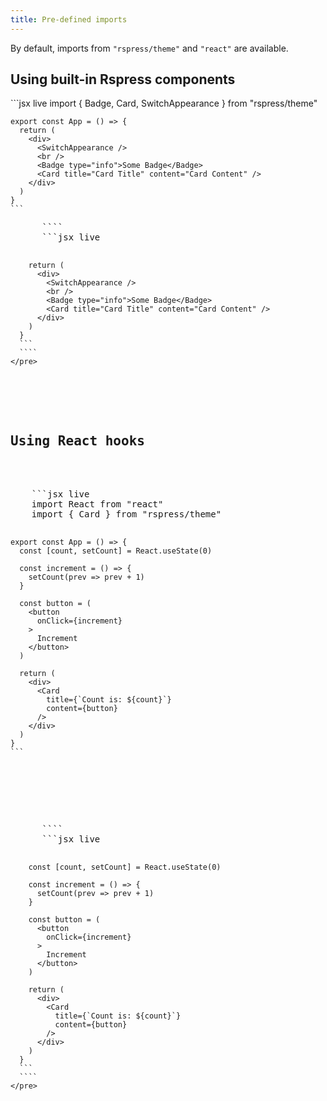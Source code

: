 ```yaml
---
title: Pre-defined imports
---
```



By default, imports from `"rspress/theme"` and `"react"` are available.

## Using built-in Rspress components

<Tabs>
  <Tab label="Live">
    ```jsx live
    import { Badge, Card, SwitchAppearance } from "rspress/theme"

    export const App = () => {
      return (
        <div>
          <SwitchAppearance />
          <br />
          <Badge type="info">Some Badge</Badge>
          <Card title="Card Title" content="Card Content" />
        </div>
      )
    }
    ```
  </Tab>
  <Tab label="file.mdx">
    <pre>
      ````
      ```jsx live

        return (
          <div>
            <SwitchAppearance />
            <br />
            <Badge type="info">Some Badge</Badge>
            <Card title="Card Title" content="Card Content" />
          </div>
        )
      }
      ```
      ````
    </pre>
  </Tab>
</Tabs>

## Using React hooks

<Tabs>
  <Tab label="Live">
    ```jsx live
    import React from "react"
    import { Card } from "rspress/theme"

    export const App = () => {
      const [count, setCount] = React.useState(0)

      const increment = () => {
        setCount(prev => prev + 1)
      }

      const button = (
        <button
          onClick={increment}
        >
          Increment
        </button>
      )

      return (
        <div>
          <Card
            title={`Count is: ${count}`}
            content={button}
          />
        </div>
      )
    }
    ```
  </Tab>

  <Tab label="file.mdx">
    <pre>
      ````
      ```jsx live

        const [count, setCount] = React.useState(0)

        const increment = () => {
          setCount(prev => prev + 1)
        }

        const button = (
          <button
            onClick={increment}
          >
            Increment
          </button>
        )

        return (
          <div>
            <Card
              title={`Count is: ${count}`}
              content={button}
            />
          </div>
        )
      }
      ```
      ````
    </pre>
  </Tab>
</Tabs>
